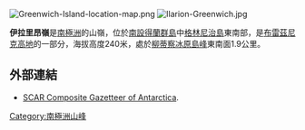 [[Image:Greenwich-Island-location-map.png|thumb]]
[[Image:Ilarion-Greenwich.jpg|thumb]]

'''伊拉里昂嶺'''是[[南極洲|南極洲]]的山嶺，位於[[南設得蘭群島|南設得蘭群島]]中[[格林尼治島|格林尼治島]]東南部，是[[布雷茲尼克高地|布雷茲尼克高地]]的一部分，海拔高度240米，處於[[柳蒂察冰原島峰|柳蒂察冰原島峰]]東南面1.9公里。

{{coord|62|31|27|S|59|36|11|W|display=title}}

==外部連結==
* [http://data.aad.gov.au/aadc/gaz/scar/ SCAR Composite Gazetteer of Antarctica]{{WebCite|url=https://www.webcitation.org/5ug2CfC7m?url=http://data.aad.gov.au/aadc/gaz/scar/ |date=20101202140255 |dateformat=iso }}.

{{Antarctica-geo-stub}}
[[Category:南極洲山峰|Category:南極洲山峰]]
